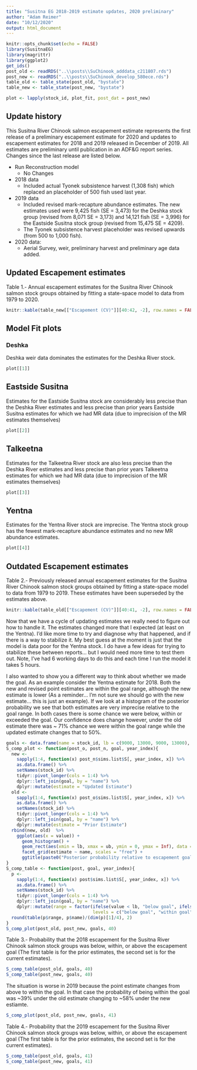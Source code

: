 ```yaml
---
title: "Susitna EG 2018-2019 estimate updates, 2020 preliminary"
author: "Adam Reimer"
date: "10/12/2020"
output: html_document
---
```


```r
knitr::opts_chunk$set(echo = FALSE)
library(SusitnaEG)
library(magrittr)
library(ggplot2)
get_ids()
post_old <- readRDS("..\\posts\\SuChinook_adddata_c211807.rds")
post_new <- readRDS("..\\posts\\SuChinook_develop_580ece.rds")
table_old <- table_state(post_old, "bystate")
table_new <- table_state(post_new, "bystate")

plot <- lapply(stock_id, plot_fit, post_dat = post_new)
```

## Update history
  
This Susitna River Chinook salmon escapement estimate represents the first release of a preliminary escapement estimate for 2020 and updates to escapement estimates for 2018 and 2019 released in December of 2019. All estimates are preliminary until publication in an ADF&G report series. Changes since the last release are listed below.
  
  * Run Reconstruction model
      + No Changes
  * 2018 data
      + Included actual Tyonek subsistence harvest (1,308 fish) which replaced an placeholder of 500 fish used last year. 
  * 2019 data
      + Included revised mark-recapture abundance estimates. The new estimates used were 9,425 fish (SE = 3,473) for the Deshka stock group (revised from 8,071 SE = 3,173) and 14,121 fish (SE = 3,996) for the Eastside Susitna stock group (revised from 15,475 SE = 4209). 
      + The Tyonek subsistence harvest placeholder was revised upwards (from 500 to 1,000 fish). 
  * 2020 data: 
      + Aerial Survey, weir, preliminary harvest and preliminary age data added.
  
## Updated Escapement estimates
Table 1.- Annual escapement estimates for the Susitna River Chinook salmon stock groups obtained by fitting a state-space model to data from 1979 to 2020.
```r
knitr::kable(table_new[["Escapement (CV)"]][40:42, -2], row.names = FALSE, align = "r", escape = FALSE)
```
  
## Model Fit plots
### Deshka

Deshka weir data dominates the estimates for the Deshka River stock.
  
```r
plot[[1]]
```
  
## Eastside Susitna
  
Estimates for the Eastside Susitna stock are considerably less precise than the Deshka River estimates and less precise than prior years Eastside Susitna estimates for which we had MR data (due to imprecision of the MR estimates themselves)  
  
```r
plot[[2]]
```
  
## Talkeetna
  
Estimates for the Talkeetna River stock are also less precise than the Deshka River estimates and less precise than prior years Talkeetna estimates for which we had MR data (due to imprecision of the MR estimates themselves)   
  
```r
plot[[3]]
```
  
## Yentna
  
Estimates for the Yentna River stock are imprecise. The Yentna stock group has the fewest mark-recapture abundance estimates and no new MR abundance estimates.  
  
```r
plot[[4]]
```
  
## Outdated Escapement estimates
Table 2.- Previously released annual escapement estimates for the Susitna River Chinook salmon stock groups obtained by fitting a state-space model to data from 1979 to 2019. These estimates have been superseded by the estimates above.
```r
knitr::kable(table_old[["Escapement (CV)"]][40:41, -2], row.names = FALSE, align = "r", escape = FALSE)
```
  
Now that we have a cycle of updating estimates we really need to figure out how to handle it. The estimates changed more that I expected (at least on the Yentna). I'd like more time to try and diagnose why that happened, and if there is a way to stabilize it. My best guess at the moment is just that the model is data poor for the Yentna stock. I do have a few ideas for trying to stabilize these between reports... but I would need more time to test them out. Note, I've had 6 working days to do this and each time I run the model it takes 5 hours.  
  
I also wanted to show you a different way to think about whether we made the goal. As an example consider the Yentna estimate for 2018. Both the new and revised point estimates are within the goal range, although the new estimate is lower (As a reminder... I'm not sure we should go with the new estimate... this is just an example). If we look at a histogram of the posterior probability we see that both estimates are very imprecise relative to the goal range. In both cases there is some chance we were below, within or exceeded the goal. Our confidence does change however, under the old estimate there was ~ 71% chance we were within the goal range while the updated estimate changes that to 50%. 
```r
goals <- data.frame(name = stock_id, lb = c(9000, 13000, 9000, 13000), ub = c(18000, 25000, 17500, 22000))
S_comp_plot <- function(post_o, post_n, goal, year_index){
  new <- 
    sapply(1:4, function(x) post_n$sims.list$S[, year_index, x]) %>% 
    as.data.frame() %>% 
    setNames(stock_id) %>%
    tidyr::pivot_longer(cols = 1:4) %>%
    dplyr::left_join(goal, by = "name") %>% 
    dplyr::mutate(estimate = "Updated Estimate")
  old <- 
    sapply(1:4, function(x) post_o$sims.list$S[, year_index, x]) %>% 
    as.data.frame() %>% 
    setNames(stock_id) %>%
    tidyr::pivot_longer(cols = 1:4) %>%
    dplyr::left_join(goal, by = "name") %>% 
    dplyr::mutate(estimate = "Prior Estimate")
  rbind(new, old)  %>%
    ggplot(aes(x = value)) +
      geom_histogram() + 
      geom_rect(aes(xmin = lb, xmax = ub, ymin = 0, ymax = Inf), data = goal, alpha = .25, fill = "green", inherit.aes = FALSE) +
      facet_grid(estimate ~ name, scales = "free") +
      ggtitle(paste0("Posterior probability relative to escapement goals, ", year_id[year_index]))
}
S_comp_table <- function(post, goal, year_index){
  p <- 
    sapply(1:4, function(x) post$sims.list$S[, year_index, x]) %>% 
    as.data.frame() %>% 
    setNames(stock_id) %>%
    tidyr::pivot_longer(cols = 1:4) %>%
    dplyr::left_join(goal, by = "name") %>% 
    dplyr::mutate(range = factor(ifelse(value < lb, "below goal", ifelse(value < ub, "within goal", "above goal")), 
                                 levels = c("below goal", "within goal", "above goal")))
  round(table(p$range, p$name)/(dim(p)[1]/4), 2)  
}
S_comp_plot(post_old, post_new, goals, 40)
```
  
Table 3.- Probability that the 2018 escapement for the Susitna River Chinook salmon stock groups was below, within, or above the escapement goal (The first table is for the prior estimates, the second set is for the current estimates).
```r
S_comp_table(post_old, goals, 40)
S_comp_table(post_new, goals, 40)
```
  
The situation is worse in 2019 because the point estimate changes from above to within the goal. In that case the probability of being within the goal was ~39% under the old estimate changing to ~58% under the new estiamte.
```r
S_comp_plot(post_old, post_new, goals, 41)
```
Table 4.- Probability that the 2019 escapement for the Susitna River Chinook salmon stock groups was below, within, or above the escapement goal (The first table is for the prior estimates, the second set is for the current estimates).
```r
S_comp_table(post_old, goals, 41)
S_comp_table(post_new, goals, 41)
```